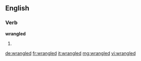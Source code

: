 ==English==

===Verb===
'''wrangled'''

# {{en-past of|wrangle}}

[[de:wrangled]]
[[fr:wrangled]]
[[it:wrangled]]
[[mg:wrangled]]
[[vi:wrangled]]